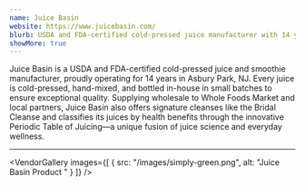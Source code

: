 ```yaml
---
name: Juice Basin
website: https://www.juicebasin.com/
blurb: USDA and FDA-certified cold-pressed juice manufacturer with 14 years in Asbury Park, NJ. Small-batch, hand-mixed juices supplied to Whole Foods and local partners, featuring signature cleanses and the innovative Periodic Table of Juicing for wellness benefits.
showMore: true
---
```


Juice Basin is a USDA and FDA-certified cold-pressed juice and smoothie manufacturer, proudly operating for 14 years in Asbury Park, NJ.
Every juice is cold-pressed, hand-mixed, and bottled in-house in small batches to ensure exceptional quality. Supplying wholesale to
Whole Foods Market and local partners, Juice Basin also offers signature cleanses like the Bridal Cleanse and classifies its juices by
health benefits through the innovative Periodic Table of Juicing—a unique fusion of juice science and everyday wellness.

---

<VendorGallery
  images={[
    { src: "/images/simply-green.png", alt: "Juice Basin Product " }
  ]}
/>
